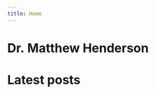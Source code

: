 ```yaml
---
title: Home
---
```


# Dr. Matthew Henderson

[<i class="fab fa-github"></i>](https://github.com/MHenderson)
[<i class="fab fa-gitlab"></i>](https://gitlab.com/MHenderson1)
[<i class="fab fa-bitbucket"></i>](https://bitbucket.org/matthew/)
[<i class="far fa-circle"></i>](https://git.sr.ht/~mhenderson/)
[<i class="fab fa-linkedin"></i>](https://www.linkedin.com/in/matthew-henderson-2a5b26193)
[<i class="far fa-envelope"></i>](matthew.james.henderson@gmail.com)
[<i class="fab fa-orcid"></i>](https://orcid.org/0000-0001-7949-8208)
[<i class="fab fa-researchgate"></i>](https://www.researchgate.net/profile/Matthew_Henderson13)

# Latest posts
